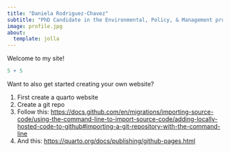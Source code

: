 ```yaml
---
title: "Daniela Rodriguez-Chavez"
subtitle: "PhD Candidate in the Environmental, Policy, & Management program at UC Berkeley"
image: profile.jpg
about:
  template: jolla
---
```


Welcome to my site!

```r
5 + 5
```

Want to also get started creating your own website?

1.  First create a quarto website
2.  Create a git repo
3.  Follow this: <https://docs.github.com/en/migrations/importing-source-code/using-the-command-line-to-import-source-code/adding-locally-hosted-code-to-github#importing-a-git-repository-with-the-command-line>
4.  And this: <https://quarto.org/docs/publishing/github-pages.html>
